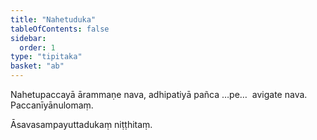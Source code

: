 ```yaml
---
title: "Nahetuduka"
tableOfContents: false
sidebar:
  order: 1
type: "tipitaka"
basket: "ab"
---
```



<DynamicBreadcrumb />

<Division number="108">

<Paragraph number="1255">
Nahetupaccayā ārammaṇe nava, adhipatiyā pañca …pe…  avigate nava.

</Paragraph>
</Division>

<Paragraph number="1256" type="center">
Paccanīyānulomaṃ.

  
Āsavasampayuttadukaṃ niṭṭhitaṃ.
</Paragraph>